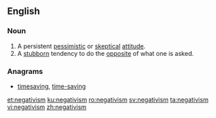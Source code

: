 ==English==

===Noun===
{{en-noun|~}}

# A persistent [[pessimistic]] or [[skeptical]] [[attitude]].
# A [[stubborn]] tendency to do the [[opposite]] of what one is asked.

===Anagrams===
* [[timesaving#English|timesaving]], [[time-saving#English|time-saving]]

[[et:negativism]]
[[ku:negativism]]
[[ro:negativism]]
[[sv:negativism]]
[[ta:negativism]]
[[vi:negativism]]
[[zh:negativism]]